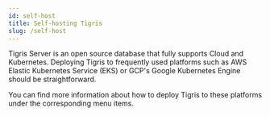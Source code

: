 ```yaml
---
id: self-host
title: Self-hosting Tigris
slug: /self-host
---
```


Tigris Server is an open source database that fully supports Cloud and Kubernetes. Deploying Tigris to frequently used platforms such as AWS Elastic Kubernetes Service (EKS) or GCP's Google Kubernetes Engine should be straightforward.

You can find more information about how to deploy Tigris to these platforms under the corresponding menu items.
